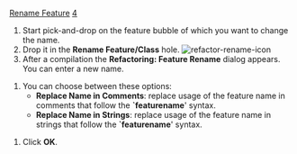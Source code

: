 [[Property:title|Rename Feature]]
[[Property:weight|4]]
# Start pick-and-drop on the feature bubble of which you want to change the name.
# Drop it in the '''Rename Feature/Class''' hole.  [[Image:refactor-rename-icon]]  
# After a compilation the '''Refactoring: Feature Rename''' dialog appears. You can enter a new name. 


# You can choose between these options: 
#*  '''Replace Name in Comments''': replace usage of the feature name in comments that follow the '''`featurename'''' syntax. 
#*  '''Replace Name in Strings''': replace usage of the feature name in strings that follow the '''`featurename'''' syntax. 

# Click '''OK'''. 




